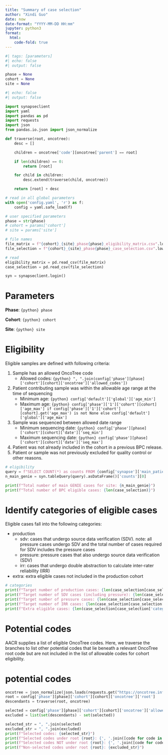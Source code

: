 ```yaml
---
title: "Summary of case selection"
author: "Xindi Guo"
date: now
date-format: "YYYY-MM-DD HH:mm"
jupyter: python3
format:
  html:
    code-fold: true
---
```


```python
#| tags: [parameters]
#| echo: false
#| output: false

phase = None
cohort = None
site = None
```

```python
#| echo: false
#| output: false

import synapseclient
import yaml
import pandas as pd
import requests
import json
from pandas.io.json import json_normalize

def traverse(root, oncotree):
    desc = []

    children = oncotree['code'][oncotree['parent'] == root]

    if len(children) == 0:
        return [root]

    for child in children:
        desc.extend(traverse(child, oncotree))

    return [root] + desc

# read in all global parameters
with open('config.yaml', 'r') as f:
    config = yaml.safe_load(f)

# user specified parameters
phase = str(phase)
# cohort = params['cohort']
# site = params['site']

# file names
file_matrix = f"{cohort}_{site}_phase{phase}_eligibility_matrix.csv".lower()
file_selection = f"{cohort}_{site}_phase{phase}_case_selection.csv".lower()

# read
eligibility_matrix = pd.read_csv(file_matrix)
case_selection = pd.read_csv(file_selection)

syn = synapseclient.login()
```

# Parameters

**Phase**: `{python} phase`

**Cohort**: `{python} cohort`

**Site**: `{python} site`

# Eligibility

Eligible samples are defined with following criteria:

1. Sample has an allowed OncoTree code
    * Allowed codes: `{python} ", ".join(config['phase'][phase]['cohort'][cohort]['oncotree']['allowed_codes'])`
2. Patient contributing sample was within the allowable age range at the time of sequencing
    * Minimum age: `{python} config['default']['global']['age_min']`
    * Maximum age: `{python} config['phase']['1']['cohort'][cohort]['age_max'] if config['phase']['1']['cohort'][cohort].get('age_max') is not None else config['default']['global']['age_max']`
3. Sample was sequenced between allowed date range
    * Minimum sequencing date: `{python} config['phase'][phase]['cohort'][cohort]['date']['seq_min']`
    * Maximum sequencing date: `{python} config['phase'][phase]['cohort'][cohort]['date']['seq_max']`
4. Patient was not already included in the cohort in a previous BPC release.
5. Patient or sample was not previously excluded for quality control or other reasons.

```python
# eligibility
query = f"SELECT COUNT(*) as counts FROM {config['synapse']['main_patient']['id']} WHERE CENTER = '{site}'"
n_main_genie = syn.tableQuery(query).asDataFrame()['counts'][0]

print(f"Total number of main GENIE cases for site: {n_main_genie}")
print(f"Total number of BPC eligible cases: {len(case_selection)}")
```

# Identify categories of eligible cases

Eligible cases fall into the following categories:

* production
    * sdv: cases that undergo source data verification (SDV).  note: all pressure cases undergo SDV and the total number of cases required for SDV includes the pressure cases
    * pressure: pressure cases that also undergo source data verification (SDV)
    * irr: cases that undergo double abstraction to calculate inter-rater reliability (IRR) 
* extra: extra eligible cases not included in the production cohort

```python
# categories
print(f"Target number of production cases: {len(case_selection[case_selection['category'] == 'production'])}")
print(f"Target number of SDV cases (including pressure): {len(case_selection[case_selection['sdv'] == 'sdv'])}")
print(f"Target number of pressure cases: {len(case_selection[case_selection['pressure'] == 'pressure'])}")
print(f"Target number of IRR cases: {len(case_selection[case_selection['irr'] == 'irr'])}")
print(f"Extra eligible cases: {len(case_selection[case_selection['category'] == 'extra'])}")
```

# Potential codes 
AACR supplies a list of eligible OncoTree codes.  Here, we traverse the branches to list other potential codes that lie beneath a relevant OncoTree root code but are not included in the list of allowable codes for cohort eligibility.  

# potential codes
```python
oncotree = json_normalize(json.loads(requests.get("https://oncotree.info/api/tumorTypes").text))
root = config['phase'][phase]['cohort'][cohort]['oncotree']['root']
descendants = traverse(root, oncotree)

selected = config['phase'][phase]['cohort'][cohort]['oncotree']['allowed_codes']
excluded = list(set(descendants) - set(selected))

selected_str = ", ".join(selected)
excluded_str = ", ".join(excluded)
print(f"Selected codes: {selected_str}")
print(f"Selected codes under root {root}: {', '.join([code for code in selected if code in descendants])}")
print(f"Selected codes NOT under root {root}: {', '.join([code for code in selected if code not in descendants])}")
print(f"Non-selected codes under root {root}: {excluded_str}")
```